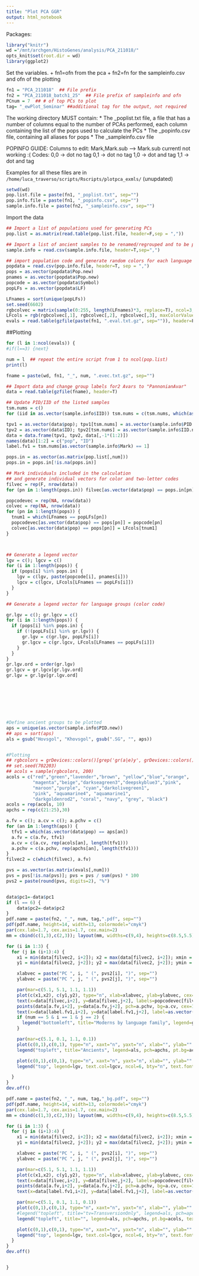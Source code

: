 ```yaml
---
title: "Plot PCA GGR"
output: html_notebook
---
```


Packages:
```r
library("knitr")
wd ="/mnt/archgen/HistoGenes/analysis/PCA_211018/"
opts_knit$set(root.dir = wd)
library(ggplot2)
```

Set the variables. 
+ fn1=ofn from the pca 
+ fn2=fn for the sampleinfo.csv and ofn of the plotting
```r
fn1 = "PCA_211018"  ## File prefix
fn2 = "PCA_211018_batch1_25"  ## File prefix of sampleinfo and ofn
PCnum = 7  ## # of top PCs to plot
tag= "_ewPlot_Seminar" ##additional tag for the output, not required
```


The working directory MUST contain: 
* The _poplist.txt file, a file that has a number of columns equal to the number of PCAs performed, each column containing the list of the pops used to calculate the PCs
* The _popinfo.csv file, containing all aliases for pops
* The _sampleinfo.csv file

POPINFO GUIDE: 
Columns to edit: Mark,Mark.sub
--> Mark.sub currentl not working :(
Codes: 0,0 -> dot no tag
       0,1 -> dot no tag
       1,0 -> dot and tag
       1,1 -> dot and tag

Examples for all these files are in `/home/luca_traverso/scripts/Rscripts/plotpca_exmls/` (unupdated)
```r
setwd(wd)
pop.list.file = paste(fn1, "_poplist.txt", sep="")
pop.info.file = paste(fn1, "_popinfo.csv", sep="")
sample.info.file = paste(fn2, "_sampleinfo.csv", sep="")
```

Import the data
```r
## Import a list of populations used for generating PCs
pop.list = as.matrix(read.table(pop.list.file, header=F,sep = ","))

## Import a list of ancient samples to be renamed/regrouped and to be plotted
sample.info = read.csv(sample.info.file, header=T,sep=",")

## import population code and generate random colors for each language family
popdata = read.csv(pop.info.file, header=T, sep = ",")
pops = as.vector(popdata$Pop.new)
pnames = as.vector(popdata$Pop.new)
popcode = as.vector(popdata$Symbol)
popLFs = as.vector(popdata$LF)

LFnames = sort(unique(popLFs))
set.seed(6602)
rgbcolvec = matrix(sample(0:255, length(LFnames)*3, replace=T), ncol=3, byrow=T)
LFcols = rgb(rgbcolvec[,1], rgbcolvec[,2], rgbcolvec[,3], maxColorValue=255)
evals = read.table(gzfile(paste(fn1, ".eval.txt.gz", sep="")), header=F) ## Import eigenvalue information
```



##Plotting

```r
for (l in 1:ncol(evals)) {
#if(l==3) {next}

num = l  ## repeat the entire script from 1 to ncol(pop.list)
print(l)

fname = paste(wd, fn1, "_", num, ".evec.txt.gz", sep="")

## Import data and change group labels for2 Avars to "PannonianAvar"
data = read.table(gzfile(fname), header=T)

## Update PID/IID of the listed samples
tsm.nums = c()
for (iid in as.vector(sample.info$IID)) tsm.nums = c(tsm.nums, which(as.vector(data$ID) == iid))

tpv1 = as.vector(data$pop); tpv1[tsm.nums] = as.vector(sample.info$PID.new)
tpv2 = as.vector(data$ID); tpv2[tsm.nums] = as.vector(sample.info$IID.new)
data = data.frame(tpv1, tpv2, data[,-1*(1:2)])
names(data)[1:2] = c("pop", "ID")
label.fv1 = tsm.nums[as.vector(sample.info$Mark) == 1]

pops.in = as.vector(as.matrix(pop.list[,num]))
pops.in = pops.in[!is.na(pops.in)]

## Mark individuals included in the calculation
## and generate individual vectors for color and two-letter codes
filvec = rep(F, nrow(data))
for (pn in 1:length(pops.in)) filvec[as.vector(data$pop) == pops.in[pn]] = T

popcodevec = rep(NA, nrow(data))
colvec = rep(NA, nrow(data))
for (pn in 1:length(pops)) {
  tnum1 = which(LFnames == popLFs[pn])
  popcodevec[as.vector(data$pop) == pops[pn]] = popcode[pn]
  colvec[as.vector(data$pop) == pops[pn]] = LFcols[tnum1]
}



## Generate a legend vector
lgv = c(); lgcv = c()
for (i in 1:length(pops)) {
  if (pops[i] %in% pops.in) {
    lgv = c(lgv, paste(popcode[i], pnames[i]))
    lgcv = c(lgcv, LFcols[LFnames == popLFs[i]])
  }
}

## Generate a legend vector for language groups (color code)

gr.lgv = c(); gr.lgcv = c()
for (i in 1:length(pops)) {
  if (pops[i] %in% pops.in) {
    if (!(popLFs[i] %in% gr.lgv)) {
      gr.lgv = c(gr.lgv, popLFs[i])
      gr.lgcv = c(gr.lgcv, LFcols[LFnames == popLFs[i]])
    }
  }
}
gr.lgv.ord = order(gr.lgv)
gr.lgcv = gr.lgcv[gr.lgv.ord]
gr.lgv = gr.lgv[gr.lgv.ord]








#Define ancient groups to be plotted
aps = unique(as.vector(sample.info$PID.new))
## aps = sort(aps)
als = gsub("Hovsgol", "Khovsgol", gsub(".SG", "", aps))


#Plotting
## rgbcolors = grDevices::colors()[grep('gr(a|e)y', grDevices::colors(), invert = T)]
## set.seed(702203)
## acols = sample(rgbcolors, 200)
acols = c("red","green","lavender","brown", "yellow","blue","orange",
          "magenta","beige","darkseagreen3","deepskyblue3","pink",
          "maroon","purple", "cyan","darkolivegreen1",
          "pink", "aquamarine4", "aquamarine1", 
          "darkgoldenrod2", "coral", "navy", "grey", "black")
acols = rep(acols, 10)
apchs = rep(c(21:25),30)

a.fv = c(); a.cv = c(); a.pchv = c()
for (an in 1:length(aps)) {
  tfv1 = which(as.vector(data$pop) == aps[an])
  a.fv = c(a.fv, tfv1)
  a.cv = c(a.cv, rep(acols[an], length(tfv1)))
  a.pchv = c(a.pchv, rep(apchs[an], length(tfv1)))
}
filvec2 = c(which(filvec), a.fv)

pvs = as.vector(as.matrix(evals[,num]))
pvs = pvs[!is.na(pvs)]; pvs = pvs / sum(pvs) * 100
pvs2 = paste(round(pvs, digits=2), "%")


data$pc1=-data$pc1
if (l == 6) {
	data$pc2=-data$pc2
}
pdf.name = paste(fn2, "_", num, tag,".pdf", sep="")
pdf(pdf.name, height=14, width=13, colormodel="cmyk")
par(cex.lab=1.7, cex.axis=1.7, cex.main=2)
mm = cbind(c(1,3),c(2,3)); layout(mm, widths=c(9,4), heights=c(8.5,5.5))

for (i in 1:3) {
  for (j in (i+1):4) {
    x1 = min(data[filvec2, i+2]); x2 = max(data[filvec2, i+2]); xmin = x1 - (x2-x1)*0.05; xmax = x2 + (x2-x1)*0.05
    y1 = min(data[filvec2, j+2]); y2 = max(data[filvec2, j+2]); ymin = y1 - (y2-y1)*0.05; ymax = y2 + (y2-y1)*0.05

    xlabvec = paste("PC ", i, " (", pvs2[i], ")", sep="")
    ylabvec = paste("PC ", j, " (", pvs2[j], ")", sep="")

    par(mar=c(5.1, 5.1, 1.1, 1.1))
    plot(c(x1,x2), c(y1,y2), type="n", xlab=xlabvec, ylab=ylabvec, cex=1.5)
    text(x=data[filvec,i+2], y=data[filvec,j+2], labels=popcodevec[filvec], col=alpha(colvec[filvec],0.5), font=2, cex=0.8)
    points(data[a.fv,i+2], y=data[a.fv,j+2], pch=a.pchv, bg=a.cv, cex=1)
    text(x=data[label.fv1,i+2], y=data[label.fv1,j+2], label=as.vector(data$ID)[label.fv1], font=2, cex=0.2, pos=2)
    if (num == 5 & i == 1 & j == 2) {
      legend("bottomleft", title="Moderns by language family", legend=gr.lgv, text.col=gr.lgcv, ncol=3, bty="n", text.font=2, cex=1.2)
    }

    par(mar=c(5.1, 0.1, 1.1, 0.1))
    plot(c(0,1),c(0,1), type="n", xaxt="n", yaxt="n", xlab="", ylab="", bty="n")
    legend("topleft", title="Ancients", legend=als, pch=apchs, pt.bg=acols, text.font=2, cex=1.2, y.intersp=1.05, ncol=1, bty="n")

    plot(c(0,1),c(0,1), type="n", xaxt="n", yaxt="n", xlab="", ylab="", bty="n")
    legend("top", legend=lgv, text.col=lgcv, ncol=6, bty="n", text.font=2)

  }
}
dev.off()

pdf.name = paste(fn2, "_", num, tag,"_bg.pdf", sep="")
pdf(pdf.name, height=14, width=13, colormodel="cmyk")
par(cex.lab=1.7, cex.axis=1.7, cex.main=2)
mm = cbind(c(1,3),c(2,3)); layout(mm, widths=c(9,4), heights=c(8.5,5.5))

for (i in 1:3) {
  for (j in (i+1):4) {
    x1 = min(data[filvec2, i+2]); x2 = max(data[filvec2, i+2]); xmin = x1 - (x2-x1)*0.05; xmax = x2 + (x2-x1)*0.05
    y1 = min(data[filvec2, j+2]); y2 = max(data[filvec2, j+2]); ymin = y1 - (y2-y1)*0.05; ymax = y2 + (y2-y1)*0.05

    xlabvec = paste("PC ", i, " (", pvs2[i], ")", sep="")
    ylabvec = paste("PC ", j, " (", pvs2[j], ")", sep="")

    par(mar=c(5.1, 5.1, 1.1, 1.1))
    plot(c(x1,x2), c(y1,y2), type="n", xlab=xlabvec, ylab=ylabvec, cex=1.5)
    text(x=data[filvec,i+2], y=data[filvec,j+2], labels=popcodevec[filvec], col="grey80", font=2, cex=1.0)
    points(data[a.fv,i+2], y=data[a.fv,j+2], pch=a.pchv, bg=a.cv, cex=1)
    text(x=data[label.fv1,i+2], y=data[label.fv1,j+2], label=as.vector(data$ID)[label.fv1], font=2, cex=0.4, pos=2)

    par(mar=c(5.1, 0.1, 1.1, 0.1))
    plot(c(0,1),c(0,1), type="n", xaxt="n", yaxt="n", xlab="", ylab="", bty="n")
    #legend("topleft", title="tv=TransversionOnly", legend=als, pch=apchs, pt.bg=acols, text.font=2, cex=1.2, y.intersp=1.05, ncol=2, bty="n")    
    legend("topleft", title="", legend=als, pch=apchs, pt.bg=acols, text.font=2, cex=1.2, y.intersp=1.05, ncol=1, bty="n")

    plot(c(0,1),c(0,1), type="n", xaxt="n", yaxt="n", xlab="", ylab="", bty="n")
    legend("top", legend=lgv, text.col=lgcv, ncol=6, bty="n", text.font=2)
  }
}
dev.off()


}
```
